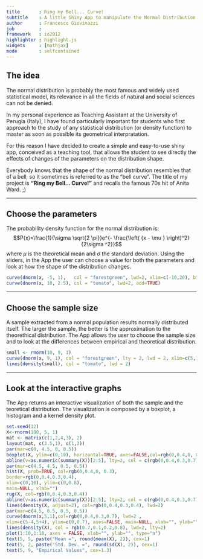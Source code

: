 ```yaml
---
title       : Ring my Bell... Curve!
subtitle    : A little Shiny App to manipulate the Normal Distribution
author      : Francesco Giovinazzi
job         : 
framework   : io2012        
highlighter : highlight.js  
widgets     : [mathjax] 
mode        : selfcontained 
---
```


## The idea
The normal distribution is probably the most famous and widely used statistical model, its relevance in all the fields of natural and social sciences can not be denied.   

In my personal experience as Teaching Assistant at the University of Perugia (Italy), I have found particularly important for students who first approach to the study of any statistical distribution (or density function) to master as soon as possible its geometrical interpratation. 

For this reason I have decided to create a simple and easy-to-use shiny app, conceived as a teaching tool, that allows the student to see directly the effects of changes of the parameters on the distribution shape. 

Everybody knows that the shape of the normal distribution resembles that of a bell, so it sometimes is referred to as the "bell curve". The title of my project is **"Ring my Bell... Curve!"** and recalls the famous 70s hit of Anita Ward. ;)

--- 

## Choose the parameters
The probability density function for the normal distribution is: $$P(x)=\frac{1}{\sigma \sqrt{2 \pi}}e^{- \frac{\left( {x - \mu } \right)^2}{2\sigma ^2}}$$ where $\mu$ is the theoretical mean and $\sigma$ the standard deviation. Using the sliders, in the App the user can choose a value for both the parameters and look at how the shape of the distribution changes.
```r
curve(dnorm(x, -5, 1),   col = "forestgreen", lwd=2, xlim=c(-10,20), bty="l", ylab="Density", xlab="Real numbers")
curve(dnorm(x, 10, 2.5), col = "tomato", lwd=2, add=TRUE)
```

--- 

## Choose the sample size
A sample extracted from a normal population results normally distributed itself. The larger the sample, the better is the approximation to the theorethical distribution. The App allows the user to choose the sample size and to look at the differences between empirical and theoretical distribution.

```r
small <- rnorm(10, 9, 1)
curve(dnorm(x, 9, 1), col = "forestgreen", lty = 2, lwd = 2, xlim=c(5,15), ylim=c(0, 0.8), bty="l", ylab="Density", xlab="")
lines(density(small), col = "tomato", lwd = 2)
```

--- 

## Look at the interactive graphs
The App returns an interactive visualization of both the sample and the teoretical distribution.
The visualization is composed by a boxplot, a histogram and a kernel density plot.

```r
set.seed(12)
X<-rnorm(100, 5, 1)
mat <- matrix(c(1,2,4,3), 2)
layout(mat, c(3.5,1), c(1,3))
par(mar=c(0, 4.5, 0, 0.5))
boxplot(X, ylim=c(0,10), horizontal=TRUE, axes=FALSE,col=rgb(0,0.4,0, 0.3), border=rgb(0,0.4,0.3,0.8), bty="n")
abline(v=as.numeric(summary(X))[2:5], lty=2, col = c(rgb(0,0.4,0.3,0.7),rgb(0,0.4,0.3,0.7),rgb(0.7,0.1,0.2,0.8),rgb(0,0.4,0.3,0.7)))
par(mar=c(4.5, 4.5, 0.5, 0.5))
hist(X, prob=TRUE, col=rgb(0,0.4,0, 0.3), 
border=rgb(0,0.4,0.3,0.4),
xlim=c(0,10), ylim=c(0,0.8),
main=NULL, xlab="")
rug(X, col=rgb(0,0.4,0.3,0.4))
abline(v=as.numeric(summary(X))[2:5], lty=2, col = c(rgb(0,0.4,0.3,0.7),rgb(0,0.4,0.3,0.7),rgb(0.7,0.1,0.2,0.8),rgb(0,0.4,0.3,0.7)))
lines(density(X, adjust=2), col=rgb(0,0.4,0.3,0.4), lwd=2)
par(mar=c(4.5, 0.5, 0.5, 0.5))
curve(dnorm(x,5,1),col=rgb(0,0.4,0.3,0.7), lwd=2 ,
xlim=c(5-4,5+4), ylim=c(0,0.7), axes=FALSE, main=NULL, xlab="", ylab="")
lines(density(X), col = rgb(0.7,0.1,0.2,0.8), lwd=2, lty=2)
plot(1:10,1:10, axes = FALSE, xlab="", ylab="", type="n")
text(5, 5, paste("Mean =", round(mean(X), 2)), cex=1)
text(5, 2, paste("Std. Dev. =", round(sd(X), 2)), cex=1)
text(5, 9, "Empirical Values", cex=1.3)
``` 
